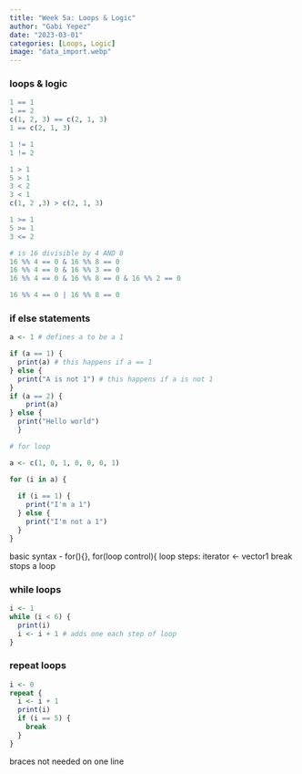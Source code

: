 ```yaml
---
title: "Week 5a: Loops & Logic"
author: "Gabi Yepez"
date: "2023-03-01"
categories: [Loops, Logic]
image: "data_import.webp"
---
```



### loops & logic

```r
1 == 1
1 == 2
c(1, 2, 3) == c(2, 1, 3)
1 == c(2, 1, 3)
```

```r
1 != 1
1 != 2

```

```r
1 > 1
5 > 1
3 < 2
3 < 1
c(1, 2 ,3) > c(2, 1, 3)
```

```r
1 >= 1
5 >= 1
3 <= 2
```

```r
# is 16 divisible by 4 AND 8
16 %% 4 == 0 & 16 %% 8 == 0
16 %% 4 == 0 & 16 %% 3 == 0
16 %% 4 == 0 & 16 %% 8 == 0 & 16 %% 2 == 0
```

```r
16 %% 4 == 0 | 16 %% 8 == 0
```

### if else statements

```r
a <- 1 # defines a to be a 1

if (a == 1) {
  print(a) # this happens if a == 1
} else {
  print("A is not 1") # this happens if a is not 1
}
if (a == 2) {
    print(a)
} else {
  print("Hello world")
  }
```

```r
# for loop

a <- c(1, 0, 1, 0, 0, 0, 1)

for (i in a) {
  
  if (i == 1) {
    print("I'm a 1")
  } else {
    print("I'm not a 1")
  }
}
```

basic syntax - for(){}, for(loop control){ loop steps: iterator <- vector1 break stops a loop

### while loops

```r
i <- 1
while (i < 6) {
  print(i)
  i <- i + 1 # adds one each step of loop
}
```

### repeat loops

```r

i <- 0
repeat {
  i <- i + 1
  print(i)
  if (i == 5) {
    break
  }
}
```

braces not needed on one line